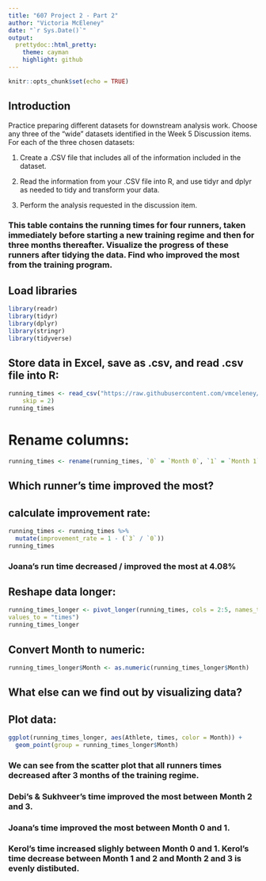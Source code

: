 ---
title: "607 Project 2 - Part 2"
author: "Victoria McEleney"
date: "`r Sys.Date()`"
output:
  prettydoc::html_pretty:
    theme: cayman
    highlight: github
---

```{r setup, include=TRUE}
knitr::opts_chunk$set(echo = TRUE)
```

## Introduction

Practice preparing different datasets for downstream analysis work. Choose any three of the “wide” datasets identified in the Week 5 Discussion items. For each of the three chosen datasets:

(1) Create a .CSV file that includes all of the information included in the dataset. 

(2) Read the information from your .CSV file into R, and use tidyr and dplyr as needed to tidy and transform your data.

(3) Perform the analysis requested in the discussion item.

### This table contains the running times for four runners, taken immediately before starting a new training regime and then for three months thereafter.  Visualize the progress of these runners after tidying the data. Find who improved the most from the training program.

## Load libraries

```{r}
library(readr)
library(tidyr)
library(dplyr)
library(stringr)
library(tidyverse)
```

## Store data in Excel, save as .csv, and read .csv file into R:
```{r}
running_times <- read_csv("https://raw.githubusercontent.com/vmceleney/DATA-607/main/running_times.csv", 
    skip = 2)
running_times
```

# Rename columns:
```{r}
running_times <- rename(running_times, `0` = `Month 0`, `1` = `Month 1` , `2` = `Month 2`, `3` = `Month 3`)
```

## Which runner's time improved the most?
## calculate improvement rate:
```{r}
running_times <- running_times %>%  
  mutate(improvement_rate = 1 - (`3` / `0`))
running_times
```
### Joana's run time decreased / improved the most at 4.08%

## Reshape data longer:
```{r}
running_times_longer <- pivot_longer(running_times, cols = 2:5, names_to ="Month",
values_to = "times")
running_times_longer
```

## Convert Month to numeric:
```{r}
running_times_longer$Month <- as.numeric(running_times_longer$Month)
```

## What else can we find out by visualizing data?
## Plot data:
```{r}
ggplot(running_times_longer, aes(Athlete, times, color = Month)) +  
  geom_point(group = running_times_longer$Month)
```

### We can see from the scatter plot that all runners times decreased after 3 months of the training regime.  
### Debi's & Sukhveer's time improved the most between Month 2 and 3. 
### Joana's time improved the most between Month 0 and 1.
### Kerol's time increased slighly between Month 0 and 1. Kerol's time decrease between Month 1 and 2 and Month 2 and 3 is evenly distibuted.
